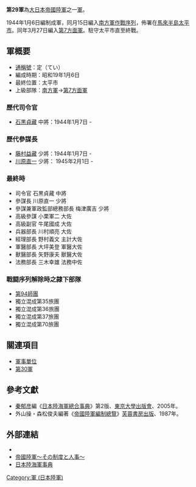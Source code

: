 {{japanese|japanese=第29軍|kana=だいにじゅうきゅうぐん|romaji=dainijuukyuu-gun}}

'''第29軍'''為[[大日本帝國陸軍|大日本帝國陸軍]]之一[[軍_(軍隊)|軍]]。

1944年1月6日編制成軍，同月15日編入[[南方軍_(日本陸軍)|南方軍]][[作戰序列|作戰序列]]，佈署在[[馬來半島|馬來半島]][[太平市_(馬來西亞)|太平市]]。同年3月27日編入[[第7方面軍_(日本軍)|第7方面軍]]。駐守太平市直至終戰。

== 軍概要 ==
*[[通稱號|通稱號]]：定（てい）
*編成時期：昭和19年1月6日
*最終位置：太平市
*上級部隊：[[南方軍_(日本陸軍)|南方軍]]→[[第7方面軍_(日本陸軍)|第7方面軍]]
=== 歷代司令官 ===
*[[石黒貞藏|石黒貞藏]] 中將：1944年1月7日 - 
=== 歷代參謀長 ===
*[[藤村益藏|藤村益藏]] 少將：1944年1月7日 -
*[[川原直一|川原直一]] 少將： 1945年2月1日 -

=== 最終時 ===
*司令官 石黒貞藏 中將
*參謀長 川原直一 少將
*參謀兼軍政監部總務部長 梅津廣吉 少將
*高級參謀 小栗軍二 大佐
*高級副官 牛尾國成 大佐
*兵器部長 川村順亮 大佐
*經理部長 野村義文 主計大佐
*軍醫部長 大坪美登 軍醫大佐
*獸醫部長 矢野康夫 獸醫大佐
*法務部長 三木幸雄 法務中佐

=== 戰闘序列解除時之隷下部隊 ===
*[[第94師團|第94師團]]
*獨立混成第35旅團
*獨立混成第36旅團
*獨立混成第37旅團
*獨立混成第70旅團

== 關連項目 ==
*[[軍事單位|軍事單位]]
*[[第30軍_(日本陸軍)|第30軍]]

==參考文獻==
*[[秦郁彦|秦郁彦]]編《[[日本陸海軍總合事典|日本陸海軍總合事典]]》第2版、[[東京大學出版會|東京大學出版會]]、2005年。
*外山操・森松俊夫編著《[[帝國陸軍編制總覽|帝國陸軍編制總覽]]》[[芙蓉書房出版|芙蓉書房出版]]、1987年。

==外部連結==
*{{cite web
| last = Wendel
| first = Marcus
| url = http://www.axishistory.com/index.php?id=7680
| title = Axis History Factbook
| work = Japanese 29th Army(第29軍 (日本陸軍))
| access-date = 2008-03-22
| archive-date = 2019-06-29
| archive-url = https://web.archive.org/web/20190629090337/https://www.axishistory.com/index.php?id=7680
| dead-url = no
}}
*[https://web.archive.org/web/20080411094145/http://imperialarmy.hp.infoseek.co.jp/ 帝國陸軍～その制度と人事～]
*[https://web.archive.org/web/20100516180653/http://homepage1.nifty.com/kitabatake/rikukaiguntop.html 日本陸海軍事典]

{{日本軍陸軍序列軍}}
[[Category:軍_(日本陸軍)|Category:軍 (日本陸軍)]]